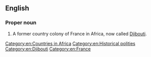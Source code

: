 ==English==
{{wikipedia}}

===Proper noun===
{{en-proper noun}}

# {{senseid|en|Q333126}}A former country colony of France in Africa, now called [[Djibouti]].

[[Category:en:Countries in Africa]]
[[Category:en:Historical polities]]
[[Category:en:Djibouti]]
[[Category:en:France]]